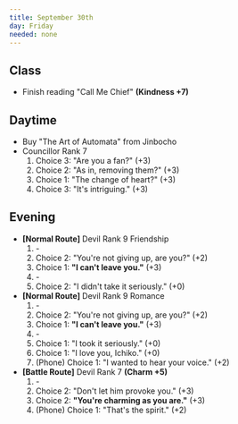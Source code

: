 ```yaml
---
title: September 30th
day: Friday
needed: none
---
```


## Class
- Finish reading "Call Me Chief" **(Kindness +7)**

## Daytime
- Buy "The Art of Automata" from Jinbocho
- Councillor Rank 7
    1. Choice 3: "Are you a fan?" (+3)
    1. Choice 2: "As in, removing them?" (+3)
    1. Choice 1: "The change of heart?" (+3)
    1. Choice 3: "It's intriguing." (+3)

## Evening
- **[Normal Route]** Devil Rank 9 Friendship
    1. \-
    1. Choice 2: "You're not giving up, are you?" (+2)
    1. Choice 1: **"I can't leave you."** (+3)
    1. \-
    1. Choice 2: "I didn't take it seriously." (+0)
- **[Normal Route]** Devil Rank 9 Romance
    1. \-
    1. Choice 2: "You're not giving up, are you?" (+2)
    1. Choice 1: **"I can't leave you."** (+3)
    1. \-
    1. Choice 1: "I took it seriously." (+0)
    1. Choice 1: "I love you, Ichiko." (+0)
    1. (Phone) Choice 1: "I wanted to hear your voice." (+2)
- **[Battle Route]** Devil Rank 7 **(Charm +5)**
    1. \-
    1. Choice 2: "Don't let him provoke you." (+3)
    1. Choice 2: **"You're charming as you are."** (+3)
    1. (Phone) Choice 1: "That's the spirit." (+2)